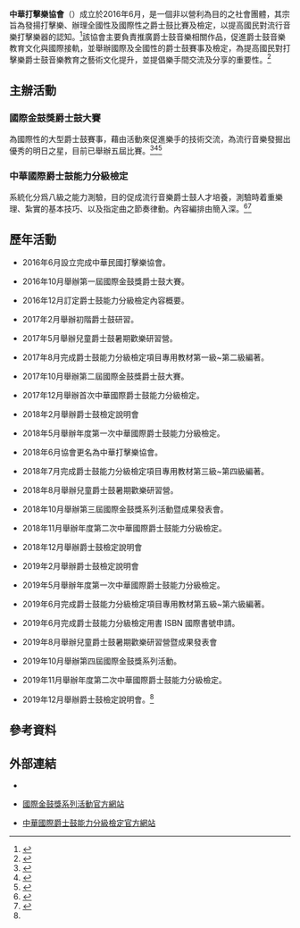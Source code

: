 '''中華打擊樂協會'''（{{lang-en|Chinese Percussion Association}}）成立於2016年6月，是一個非以營利為目的之社會團體，其宗旨為發揚打擊樂、辦理全國性及國際性之爵士鼓比賽及檢定，以提高國民對流行音樂打擊樂器的認知。<ref>{{Cite web |title=http://cpa.mystrikingly.com/ |url=中華打擊樂協會 |accessdate=2020-11-13 |author=中華打擊樂協會}}</ref>該協會主要負責推廣爵士鼓音樂相關作品，促進爵士鼓音樂教育文化與國際接軌，並舉辦國際及全國性的爵士鼓賽事及檢定，為提高國民對打擊樂爵士鼓音樂教育之藝術文化提升，並提倡樂手間交流及分享的重要性。<ref name="#1">{{Cite web |title=中華打擊樂協會 |url=http://cpa.mystrikingly.com/ |accessdate=2020-11-13 |author=中華打擊樂協會 |archive-date=2020-11-12 |archive-url=https://web.archive.org/web/20201112204733/https://cpa.mystrikingly.com/ |dead-url=no }}</ref>

== 主辦活動==
=== 國際金鼓獎爵士鼓大賽===
為國際性的大型爵士鼓賽事，藉由活動來促進樂手的技術交流，為流行音樂發掘出優秀的明日之星，目前已舉辦五屆比賽。<ref>{{Cite web |title=放眼國際舞台 —最大規模爵士鼓比賽「金鼓奖」火熱來襲！ |url=https://www.chinatimes.com/realtimenews/20170720003909-260405?chdtv |accessdate=2020-11-13 |author=中時電子報}}</ref><ref>{{Cite web |title=中華國際爵士鼓能力分級檢定於國立台灣師範大學公館校區舉行，八級能力檢定，邁向系統化、數據化之路 |url=https://nb.aotter.net/post/5ede7d7299798c3f8241e2cf/ |accessdate=2020-11-13 |author=newsbuffet}}</ref><ref>{{Cite web |title=第三屆國際金鼓獎大賽暨頒獎典禮精采登場 |url=https://www.chinatimes.com/realtimenews/20181008003013-260404?chdtv |accessdate=2020-11-13 |author=中時新聞網 |archive-date=2020-11-17 |archive-url=https://web.archive.org/web/20201117133025/https://www.chinatimes.com/realtimenews/20181008003013-260404?chdtv |dead-url=no }}</ref>

=== 中華國際爵士鼓能力分級檢定 ===
系統化分爲八級之能力測驗，目的促成流行音樂爵士鼓人才培養，測驗時着重樂理、紮實的基本技巧、以及指定曲之節奏律動。內容編排由簡入深。<ref>{{Cite web |title=『中華國際爵士鼓能力分級檢定』符合108年課綱，以最短的時間於『教育部學習歷程中央資料庫』中建立認證，最具專業及公正性之檢定單位 |url=https://nb.aotter.net/post/5ee8bbfabfaee3742077dd0b |accessdate=2020-11-13 |author=newsbuffet |archive-date=2020-11-13 |archive-url=https://web.archive.org/web/20201113130848/https://nb.aotter.net/post/5ee8bbfabfaee3742077dd0b |dead-url=no }}</ref><ref>{{Cite web |title=中華國際爵士鼓能力分級檢定制度正式上路 |url=https://www.chinatimes.com/realtimenews/20180525002891-260405?chdtv |accessdate=2020-11-13 |author=中時新聞網 |archive-date=2020-11-17 |archive-url=https://web.archive.org/web/20201117183312/https://www.chinatimes.com/realtimenews/20180525002891-260405?chdtv |dead-url=no }}</ref>

== 歷年活動==
*2016年6月設立完成中華民國打擊樂協會。

*2016年10月舉辦第一屆國際金鼓獎爵士鼓大賽。

*2016年12月訂定爵士鼓能力分級檢定內容概要。

*2017年2月舉辦初階爵士鼓研習。

*2017年5月舉辦兒童爵士鼓暑期歡樂研習營。

*2017年8月完成爵士鼓能力分級檢定項目專用教材第一級~第二級編著。

*2017年10月舉辦第二屆國際金鼓獎爵士鼓大賽。

*2017年12月舉辦首次中華國際爵士鼓能力分級檢定。

*2018年2月舉辦爵士鼓檢定說明會

*2018年5月舉辦年度第一次中華國際爵士鼓能力分級檢定。

*2018年6月協會更名為中華打擊樂協會。

*2018年7月完成爵士鼓能力分級檢定項目專用教材第三級~第四級編著。

*2018年8月舉辦兒童爵士鼓暑期歡樂研習營。

*2018年10月舉辦第三屆國際金鼓獎系列活動暨成果發表會。

*2018年11月舉辦年度第二次中華國際爵士鼓能力分級檢定。

*2018年12月舉辦爵士鼓檢定說明會

*2019年2月舉辦爵士鼓檢定說明會

*2019年5月舉辦年度第一次中華國際爵士鼓能力分級檢定。

*2019年6月完成爵士鼓能力分級檢定項目專用教材第五級~第六級編著。

*2019年6月完成爵士鼓能力分級檢定用書 ISBN 國際書號申請。

*2019年8月舉辦兒童爵士鼓暑期歡樂研習營暨成果發表會

*2019年10月舉辦第四屆國際金鼓獎系列活動。

*2019年11月舉辦年度第二次中華國際爵士鼓能力分級檢定。

*2019年12月舉辦爵士鼓檢定說明會。<ref name="#1"/>

== 參考資料==
{{Reflist}}

== 外部連結==
* {{Official website|http://cpa.mystrikingly.com/}}

* [http://goldendrumaward.mystrikingly.com/ 國際金鼓獎系列活動官方網站] {{Wayback|url=http://goldendrumaward.mystrikingly.com/ |date=20200803213550 }}

* [http://cpa2.mystrikingly.com/ 中華國際爵士鼓能力分級檢定官方網站] {{Wayback|url=http://cpa2.mystrikingly.com/ |date=20201116192937 }}